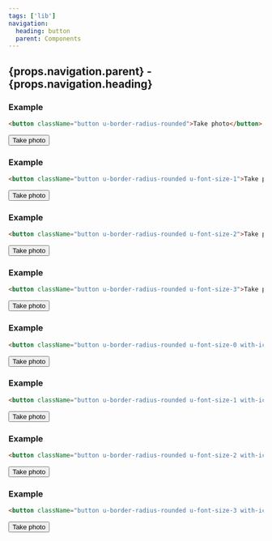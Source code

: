 ```yaml
---
tags: ['lib']
navigation:
  heading: button
  parent: Components
---
```


## {props.navigation.parent} - {props.navigation.heading}
### Example
```html
<button className="button u-border-radius-rounded">Take photo</button>
```
<button className="button u-border-radius-rounded">Take photo</button>

### Example
```html
<button className="button u-border-radius-rounded u-font-size-1">Take photo</button>
```
<button className="button u-border-radius-rounded u-font-size-1">Take photo</button>

### Example
```html
<button className="button u-border-radius-rounded u-font-size-2">Take photo</button>
```
<button className="button u-border-radius-rounded u-font-size-2">Take photo</button>

### Example
```html
<button className="button u-border-radius-rounded u-font-size-3">Take photo</button>
```
<button className="button u-border-radius-rounded u-font-size-3">Take photo</button>

### Example
```html
<button className="button u-border-radius-rounded u-font-size-0 with-icon"><Icon icon="camera" />Take photo</button>
```
<button className="button u-border-radius-rounded u-font-size-0 with-icon"><Icon icon="camera" />Take photo</button>

### Example
```html
<button className="button u-border-radius-rounded u-font-size-1 with-icon"><Icon icon="camera" />Take photo</button>
```
<button className="button u-border-radius-rounded u-font-size-1 with-icon"><Icon icon="camera" />Take photo</button>

### Example
```html
<button className="button u-border-radius-rounded u-font-size-2 with-icon"><Icon icon="camera" />Take photo</button>
```
<button className="button u-border-radius-rounded u-font-size-2 with-icon"><Icon icon="camera" />Take photo</button>

### Example
```html
<button className="button u-border-radius-rounded u-font-size-3 with-icon"><Icon icon="camera" />Take photo</button>
```
<button className="button u-border-radius-rounded u-font-size-3 with-icon"><Icon icon="camera" />Take photo</button>
